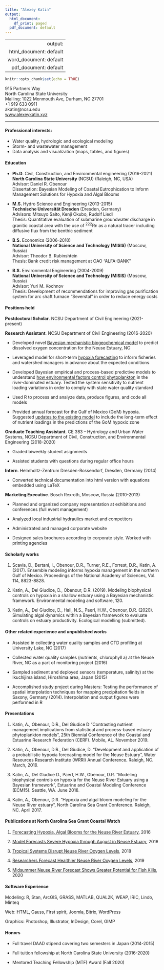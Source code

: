 ```yaml
---
title: "Alexey Katin"
output:
  html_document:
    df_print: paged
  pdf_document: default
---
```

---
  output:
  html_document: default
  word_document: default
  pdf_document: default
---
```r
knitr::opts_chunk$set(echo = TRUE)
```

<div class="row">
  <div class="col-12 col-md-8">
  915 Partners Way<br> 
  North Carolina State University <br>
  Mailing: 1022 Monmouth Ave, Durham, NC 27701</div>
  <div class="col-6 col-md-4">
  +1 919 633 0911 <br>
  akatin@ncsu.edu <br>
  [www.alexeykatin.xyz](http://alexeykatin.xyz)
  </div>
</div>

***

#### Professional interests:

* Water quality, hydrologic and ecological modeling  
* Storm- and wastewater management
* Data analysis and visualization (maps, tables, and figures)

#### Education

* **Ph.D**. Civil, Construction, and Environmental engineering (2016-2021)<br>
**North Carolina State University** (NCSU) (Raleigh, NC, USA)<br>
Advisor: Daniel R. Obenour<br>
Dissertation: Bayesian Modeling of Coastal Eutrophication to Inform Management Solutions for Hypoxia and Algal Blooms

* **M.S.** Hydro Science and Engineering (2013-2015)<br>
**Technische Universität Dresden** (Dresden, Germany)<br>
Advisors: Mitsuyo Saito, Kenji Okubo, Rudolf Liedl<br>
Thesis: Quantitative evaluation of submarine groundwater discharge in granitic coastal area with the use of ^222^Rn as a natural tracer including diffusive flux from the benthic sediment 

* **B.S.** Economics (2006-2010)<br>
**National University of Science and Technology (MISIS)** (Moscow, Russia)<br>
Advisor: Theodor B. Rubinshtein<br>
Thesis: Bank credit risk management at OAO “ALFA-BANK”

* **B.S.** Environmental Engineering (2004-2009)<br>
**National University of Science and Technology (MISIS)** (Moscow, Russia)<br>
Advisor: Yuri M. Kochnov<br>
Thesis: Development of recommendations for improving gas purification system for arc shaft furnace “Severstal” in order to reduce energy costs

#### Positions held

**Postdoctoral Scholar**. NCSU Department of Civil Engineering (2021-present)

**Research Assistant**. NCSU Department of Civil Engineering (2016-2020)

* Developed novel [Bayesian mechanistic biogeochemical model](#nre_hypoxia) to predict dissolved oxygen concentration for the Neuse Estuary, NC  

* Leveraged model for short-term [hypoxia forecasting](#blog_posts) to inform fisheries and watershed managers in advance about the expected conditions

* Developed Bayesian empirical and process-based predictive models to understand [how environmental factors control phytoplankton](#nre_chla) in the river-dominated estuary. Tested the system sensitivity to nutrient loading variations in order to comply with state water quality standard

* Used R to process and analyze data, produce figures, and code all models

* Provided annual forecast for the Gulf of Mexico (GoM) hypoxia. Suggested [updates to the existing model](#gom_ensemble) to include the long-term effect of nutrient loadings in the predictions of the GoM hypoxic zone

**Graduate Teaching Assistant**. CE 383 – Hydrology and Urban Water Systems, NCSU Department of Civil, Construction, and Environmental Engineering (2018-2020)

* Graded biweekly student asignments

* Assisted students with questions during regular office hours

**Intern**. Helmholtz-Zentrum Dresden-Rossendorf, Dresden, Germany (2014)

* Converted technical documentation into html version with equations embedded using LaTeX 

**Marketing Executive**. Bosch Rexroth, Moscow, Russia (2010-2013)

* Planned and organized company representation at exhibitions and conferences (full event management)

* Analyzed local industrial hydraulics market and competitors

* Administrated and managed corporate website

* Designed sales brochures according to corporate style. Worked with printing agencies

#### Scholarly works 

1. <a id="gom_ensemble"></a>Scavia, D., Bertani, I., Obenour, D.R., Turner, R.E., Forrest, D.R., Katin, A. (2017). Ensemble modeling informs hypoxia management in the northern Gulf of Mexico. Proceedings of the National Academy of Sciences, Vol. 114, 8823-8828. 

2. <a id="nre_hypoxia"></a>Katin, A., Del Giudice, D., Obenour, D.R. (2019). Modeling biophysical controls on hypoxia in a shallow estuary using a Bayesian mechanistic framework. Environmental modeling and software, 120.

3. <a id="nre_chla"></a>Katin, A., Del Giudice, D., Hall, N.S., Paerl, H.W., Obenour, D.R. (2020). Simulating algal dynamics within a Bayesian framework to evaluate controls on estuary productivity. Ecological modelling (submitted).

#### Other related experience and unpublished works 

* Assisted in collecting water quality samples and CTD profiling at University Lake, NC (2017)

* Collected water quality samples (nutrients, chlorophyll a) at the Neuse River, NC as a part of monitoring project (2016)

* Sampled sediment and deployed sensors (temperature, salinity) at the Ikuchijima island, Hiroshima area, Japan (2015)

* Accomplished study project during Masters: Testing the performance of spatial interpolation techniques for mapping precipitation fields in Saxony, Germany (2014). Interpolation and output figures were performed in R 

#### Presentations
1. Katin, A., Obenour, D.R., Del Giudice D “Contrasting nutrient management implications from statistical and process-based estuary phytoplankton models”, 25th Biennial Conference of the Coastal and Estuarine Research Federation (CERF). Mobile, AL. November 2019.

2. Katin, A., Obenour, D.R., Del Giudice, D. “Development and application of a probabilistic hypoxia forecasting model for the Neuse Estuary”, Water Resources Research Institute (WRRI) Annual Conference. Raleigh, NC. March, 2019.

3. Katin, A., Del Giudice D., Paerl, H.W., Obenour, D.R. “Modeling biophysical controls on hypoxia for the Neuse River Estuary using a Bayesian framework”, Estuarine and Coastal Modeling Conference (ECM15). Seattle, WA. June 2018.

4. Katin, A., Obenour, D.R. “Hypoxia and algal bloom modeling for the Neuse River estuary”, North Carolina Sea Grant Conference. Raleigh, NC. April 2017. 

#### Publications at North Carolina Sea Grant Coastal Watch<a id="blog_posts"></a>

1. [Forecasting Hypoxia, Algal Blooms for the Neuse River Estuary](https://ncseagrant.ncsu.edu/currents/2016/10/forecasting-hypoxia-algal-blooms-for-the-neuse-river-estuary/), 2016

2. [Model Forecasts Severe Hypoxia through August in Neuse Estuary](https://ncseagrant.ncsu.edu/news/2018/07/model-forecasts-severe-hypoxia-through-august-in-neuse-estuary/), 2018

3. [Tropical Systems Disrupt Neuse River Oxygen Levels](https://ncseagrant.ncsu.edu/currents/2019/01/tropical-systems-disrupt-neuse-river-oxygen-levels/), 2018

4. [Researchers Forecast Healthier Neuse River Oxygen Levels](https://ncseagrant.ncsu.edu/news/2019/06/researchers-forecast-healthier-neuse-river-oxygen-levels/), 2019

5. [Midsummer Neuse River Forecast Shows Greater Potential for Fish Kills](https://ncseagrant.ncsu.edu/currents/2020/06/midsummer-neuse-river-forecast-shows-greater-potential-for-fish-kills/), 2020

#### Software Experience

Modeling: R, Stan, ArcGIS, GRASS, MATLAB, QUAL2K, WEAP, IRIC, Lindo, Minteq

Web: HTML, Gauss, First spirit, Joomla, Bitrix, WordPress

Graphics: Photoshop, Illustrator, InDesign, Corel, GIMP

#### Honors

* Full travel DAAD stipend covering two semesters in Japan (2014-2015)  

* Full tuition fellowship at North Carolina State University (2016-2020)

* Mentored Teaching Fellowship (MTF) Award (Fall 2020)